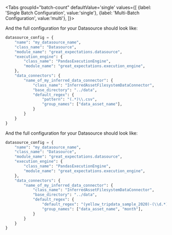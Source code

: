 

<Tabs
  groupId="batch-count"
  defaultValue='single'
  values={[
  {label: 'Single Batch Configuration', value:'single'},
  {label: 'Multi-Batch Configuration', value:'multi'},
  ]}>

  <TabItem value="single">

<ConfigForAssetsInferredSingle />

And the full configuration for your Datasource should look like:

```python
datasource_config = {
    "name": "my_datasource_name",
    "class_name": "Datasource",
    "module_name": "great_expectations.datasource",
    "execution_engine": {
        "class_name": "PandasExecutionEngine",
        "module_name": "great_expectations.execution_engine",
    },
    "data_connectors": {
        "name_of_my_inferred_data_connector": {
            "class_name": "InferredAssetFilesystemDataConnector",
            "base_directory": "../data",
            "default_regex": {
                "pattern": "(.*)\\.csv",
                "group_names": ["data_asset_name"],
            }
        }
    }
}
```

  </TabItem>
  <TabItem value="multi">

<ConfigForAssetsInferredMulti />

And the full configuration for your Datasource should look like:

```python
datasource_config = {
    "name": "my_datasource_name",
    "class_name": "Datasource",
    "module_name": "great_expectations.datasource",
    "execution_engine": {
        "class_name": "PandasExecutionEngine",
        "module_name": "great_expectations.execution_engine",
    },
    "data_connectors": {
        "name_of_my_inferred_data_connector": {
            "class_name": "InferredAssetFilesystemDataConnector",
            "base_directory": "../data",
            "default_regex": {
                "default_regex": "(yellow_tripdata_sample_2020)-(\\d.*)\\.csv"
                "group_names": ["data_asset_name", "month"],
            }
        }
    }
}
```

  </TabItem>
  </Tabs>
